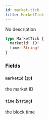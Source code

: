 ```yaml
---
id: market-tick
title: MarketTick
---
```



No description

```graphql
type MarketTick {
  marketId: ID!
  time: String!
}
```


### Fields

#### `marketId` ([`ID`](/docs/v0.47/graphql/scalars/id))

the market ID


#### `time` ([`String`](/docs/v0.47/graphql/scalars/string))

the block time




